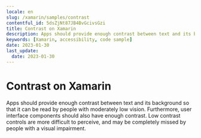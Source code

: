 ```yaml
---
locale: en
slug: /xamarin/samples/contrast
contentful_id: 5dsZjNt87JB4BvGcivsGzi
title: Contrast on Xamarin
description: Apps should provide enough contrast between text and its background so that it can be read by people with moderately low vision.
keywords: [Xamarin, accessibility, code sample]
date: 2023-01-30
last_update:
  date: 2023-01-30
---
```


# Contrast on Xamarin

Apps should provide enough contrast between text and its background so that it can be read by people with moderately low vision. Furthermore, user interface components should also have enough contrast. Low contrast controls are more difficult to perceive, and may be completely missed by people with a visual impairment.

<CodeSample id="screen-contrast" framework="xamarin" locale="en"/>

